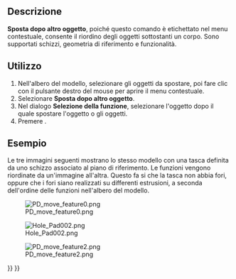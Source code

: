 <languages/>

{{Docnav/it
|[[PartDesign_MoveFeature/it|Sposta in altro corpo]]
|[[PartDesign_Preferences/it|Preferenze]]
|[[PartDesign_Workbench/it|PartDesign]]
|IconL=PartDesign_MoveFeature.svg
|IconR=Preferences-part_design.svg
|IconC=Workbench_PartDesign.svg
}}

{{GuiCommand/it
|Name=PartDesign MoveFeatureInTree
|Name/it=Sposta l'oggetto dopo altro oggetto
|MenuLocation=Menu contestuale → Sposta dopo altro oggetto
|Workbenches=[[PartDesign_Workbench/it|PartDesign]]
|Version=0.17
|SeeAlso=[[PartDesign_MoveTip/it|Usa come entità finale]], [[PartDesign_MoveFeature/it|Sposta in altro corpo]]
}}

<span id="Description"></span>
==Descrizione==

<div class="mw-translate-fuzzy">
'''Sposta dopo altro oggetto''', poiché questo comando è etichettato nel menu contestuale, consente il riordino degli oggetti sottostanti un corpo. Sono supportati schizzi, geometria di riferimento e funzionalità.
</div>

<span id="Usage"></span>
==Utilizzo==

<div class="mw-translate-fuzzy">
# Nell'albero del modello, selezionare gli oggetti da spostare, poi fare clic con il pulsante destro del mouse per aprire il menu contestuale.
# Selezionare '''Sposta dopo altro oggetto'''.
# Nel dialogo '''Selezione della funzione''', selezionare l'oggetto dopo il quale spostare l'oggetto o gli oggetti.
# Premere {{KEY|OK}}.
</div>

<span id="Example"></span>
==Esempio==

Le tre immagini seguenti mostrano lo stesso modello con una tasca definita da uno schizzo associato al piano di riferimento. Le funzioni vengono riordinate da un'immagine all'altra. Questo fa si che la tasca non abbia fori, oppure che i fori siano realizzati su differenti estrusioni, a seconda dell'ordine delle funzioni nell'albero del modello.

[[File:PD_move_feature0.png|none]]

[[File:Hole_Pad002.png|none]]

[[File:PD_move_feature2.png|none]]


{{Docnav/it
|[[PartDesign_MoveFeature/it|Sposta in altro corpo]]
|[[PartDesign_Preferences/it|Preferenze]]
|[[PartDesign_Workbench/it|PartDesign]]
|IconL=PartDesign_MoveFeature.svg
|IconR=Preferences-part_design.svg
|IconC=Workbench_PartDesign.svg
}}

{{PartDesign Tools navi{{#translation:}}}}
{{Userdocnavi{{#translation:}}}}
